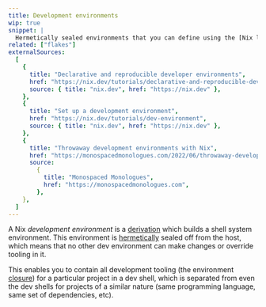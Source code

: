 ```yaml
---
title: Development environments
wip: true
snippet: |
  Hermetically sealed environments that you can define using the [Nix language](/concepts/nix-language)
related: ["flakes"]
externalSources:
  [
    {
      title: "Declarative and reproducible developer environments",
      href: "https://nix.dev/tutorials/declarative-and-reproducible-developer-environments",
      source: { title: "nix.dev", href: "https://nix.dev" },
    },
    {
      title: "Set up a development environment",
      href: "https://nix.dev/tutorials/dev-environment",
      source: { title: "nix.dev", href: "https://nix.dev" },
    },
    {
      title: "Throwaway development environments with Nix",
      href: "https://monospacedmonologues.com/2022/06/throwaway-development-environments-with-nix",
      source:
        {
          title: "Monospaced Monologues",
          href: "https://monospacedmonologues.com",
        },
    },
  ]
---
```


A Nix _development environment_ is a [derivation] which builds a shell system environment.
This environment is [hermetically] sealed off from the host,
which means that no other dev environment can make changes or override tooling in it.

This enables you to contain all development tooling (the environment [closure]) for a particular project in a dev shell,
which is separated from even the dev shells for projects of a similar nature (same programming language, same set of dependencies, etc).

[hermetically]: /concepts/hermeticity
[closure]: /concepts/closures
[derivation]: /concepts/derivations
